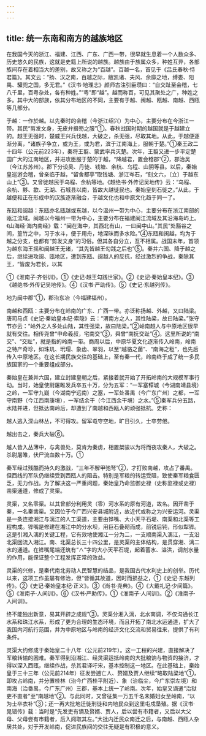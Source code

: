 ```yaml
---
---
---
```

title: 统一东南和南方的越族地区
---



在我国今天的浙江、福建、江西、广东、广西一带，很早就生息着一个人数众多、历史悠久的民族，这就是史籍上所说的越族。越族由于族属众多，种姓互异，各部族间存在着相当大的差别，故又称之为“百越”。百越一名，首见于《吕氏春秋·恃君篇》。其文云：“扬、汉之南，百越之际，敝凯诸、夫风、余靡之地，缚娄、阳禺、驩兜之国，多无君。”《汉书·地理志》颜师古注引臣瓒曰：“自交趾至会稽，七八千里，百粤杂处，各有种姓。”“粤”即“越”。越而称百，可见其聚处之广，种姓之多。其中大的部族，依其分布地区的不同，主要有于越、闽越、瓯越、南越、西瓯等几部分。

于越：一作於越。以先秦时的会稽（今浙江绍兴）为中心，主要分布在今浙江一带。其民“剪发文身，无皮弁搢笏之服”①。春秋战国时期的越国就是于越建立的。越王无强时，楚威王兴兵伐越，大破之，杀无强，尽取其地。从此，于越便逐渐分离，“诸族子争立，或为王，或为君，滨于江南海上，服朝于楚。”①秦王政二十四年（公元前223年），秦将王翦、蒙武率兵灭楚。次年，王翦又进一步平定楚国广大的江南地区，并进攻臣服于楚的于越，“降越君，置会稽郡”②，郡治吴（今江苏苏州）。郡下分设吴、丹徒、钱塘、余杭、乌程、山阴等县。以后，秦始皇巡游会稽，曾亲临于越，“留舍都亭”取钱塘、浙江岑石，“刻文六，〔立〕于越东山上”③。又曾徙越民于乌程、余杭等地。《越绝书·外传记吴地传》云：“乌程、余杭、黟、歙、无湖、石城县以南，皆故大越徙民也。秦始皇刻石徙之。”从此，于越便和正在形成中的汉族逐渐融合，于越文化也和中原文化趋于同一了。

东瓯和闽越：东瓯亦名瓯越或东越，以今温州一带为中心，主要分布在浙江南部的瓯江流域。闽越以今福州一带为中心，主要分布在福建闽江流域及其沿海岛屿上。《山海经·海内南经》载：“闽在海中，其西北有山，一曰闽中山。”其民“处豁谷之间，篁竹之中，习于水斗，便于用舟，地深昧而多水险。”④东瓯和闽越，均为于越之分支，也都有“剪发文身”的习俗。但其各自分立，互不相属。战国末年，首领为越东海王摇和闽越王无诸，“其先皆越王勾践之后也”⑤。秦并六国、降于越之后，继续进攻闽、瓯地区，遭到东瓯、闽越人的反抗，经过激烈的争战，秦除其王，“皆废为君长，以其

①《淮南子·齐俗训》。①《史记·越王勾践世家》。②《史记·秦始皇本纪》。③《越绝书·外传记吴地传》。④《汉书·严助传》。⑤《史记·东越列传》。

地为闽中郡”①，郡治东冶（今福建福州）。

南越和西瓯：主要分布在岭南的广东、广西一带。亦泛称扬越、外越，又曰陆梁。唐司马贞《史记·秦始皇本纪·索隐》云：“渭南方之人，其性陆梁，故曰陆梁。”张守节亦云：“岭外之人多处山陆，其性强梁，故曰陆梁。”②岭南越人与中原地区很早就有交往。相传尧曾“申命羲叔，宅南交”③，舜曾“南抚交趾”④。这里所说的“南交”、“交趾”，就是指的岭南一带。商周以后，中原华夏文化逐渐传入岭南，岭南之特产奇珍，如珠玑、玳瑁、象齿、翠羽，以至“越骆之菌”、“南海之秬”，也先后传入中原地区。在这长期民族交往的基础上，至有秦一代，岭南终于成了统一多民族国家的一个重要组成部分。

秦始皇在兼并六国，建立封建皇朝之后，紧接着就开始了开拓岭南的大规模军事行动。当时，始皇使尉屠睢发兵卒五十万，分为五军：“一军塞镡城（今湖南靖县境）之岭，一军守九嶷（今湖南宁远南）之塞，一军处番禺（今广东广州）之都，一军守南野（今江西南康境），一军结余干（今江西余干境）之水。”⑤秦军兵分五路，水陆并进，但抵达南岭后，却遭到了南越和西瓯人的顽强抵抗。史称：

越人逃入深山林丛，不可得攻。留军屯守空地，旷日引久，士卒劳倦。

越出击之，秦兵大破⑥。

越人皆入丛薄中，与禽兽处，莫肯为秦虏，相置桀骏以为将而夜攻秦人，大破之。杀尉屠睢，伏尸流血数十万。①

秦军经过残酷而持久的激战，“三年不解甲弛弩”②，才打败南越，攻占了番禺。但西线的军队仍继续受到西瓯人的阻击。特别是军粮的转运受阻，致使秦军粮食匮乏，无力作战。为了解决这一严重问题，秦始皇乃命监御史禄（史称监禄或史禄）凿渠通道，修成了灵渠。

灵渠，又名零渠。以其曾部分利用灵（零）河水系的原有河道，故名。因开凿于秦，一名秦凿渠。又因位于今广西兴安县城附近，故近代或称之为兴安运河。灵渠是一条连接湘江与漓江的人工渠道，主要由铧嘴、大小天平石堤、南渠和北渠等工程构成。铧嘴是修建在湘江中的分水坝，用巨石叠砌而成，前锐后钝，形似犁铧。这是引湘入漓的关键工程，它有效地使湘江一分为二，一支顺南渠入漓江，一支沿北渠回流入湘江。南、北渠总长三十四公里，是灵渠的主体结构，是贯穿湘、漓二水的通道。在铧嘴尾端还筑有“∧”字的大小天平石堤，起着蓄水、溢洪，调剂水量的作用，能保证整个工程发挥正常的效益。

灵渠的兴修，是秦代南北劳动人民智慧的结晶，是我国古代水利史上的创举。历代以来，这项工作虽屡有修治，但“皆循其故道，因时而损益之，①《史记·东越列传》。②《史记·秦始皇本纪·正义》。③《尚书·尧典》。④《大戴礼记·少间篇》。⑤《淮南子·人间训》。⑥《汉书·严助传》。①《淮南子·人间训》。②《淮南子·人间训》。

终不能独出新意，易其开辟之成规”③。灵渠分湘入漓，北水南调，不仅沟通长江水系和珠江水系，形成了更为合理的生态环境，而且开拓了南北水运通道，扩大了我国内河航行范围，并为中原地区与岭南的经济文化交流和贸易往来，提供了有利条件。

灵渠大约修成于秦始皇二十八年（公元前219年）。这一工程的兴建，直接解决了军粮转输的困难。秦军得到沿湘江、经灵渠运抵岭南的大批粮饷与物资的接济，才得以深入西瓯，继续作战，杀其君译吁宋，基本控制这一地区。在此基础上，秦始皇于三十三年（公元前214年）征发尝逋亡人、赘婿及贾人继续“略取陆梁地”①，即攻占岭南，并分置桂林（治今广西桂平附近）、象（治临尘，今广东崇左境）和南海（治番禺，今广东广州）三郡，基本上统一了岭南。次年，始皇又谪遣“治狱吏不直者”至“南越地”②。与此同时，又曾征集一万五千名未婚妇女至岭南，“以为士卒衣补”③；还一再大批地迁徙刑徒和内地民众到这里屯戍垦殖。据《汉书·晁错传》载：当时是“先发吏有谪及赘婿、贾人，后以尝有市籍者，又后以大父母、父母尝有市籍者，后入闾取其左。”大批内迁民众南迁之后，与南越、西瓯人杂居共处，对于开发岭南，促进民族间的交往无疑是有积极的意义。